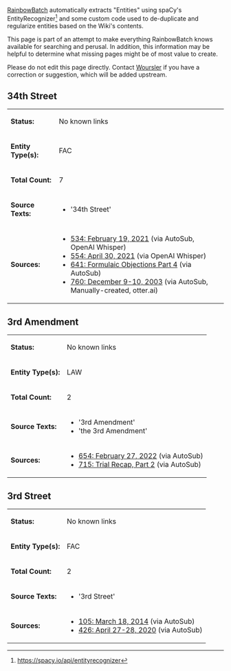 [[User:RainbowBatch | RainbowBatch]] automatically extracts "Entities" using spaCy's EntityRecognizer<ref>https://spacy.io/api/entityrecognizer</ref> and some custom code used to de-duplicate and regularize entities based on the Wiki's contents.

This page is part of an attempt to make everything RainbowBatch knows available for searching and perusal. In addition, this information may be helpful to determine what missing pages might be of most value to create.

Please do not edit this page directly. Contact [[User:Woursler | Woursler]] if you have a correction or suggestion, which will be added upstream.

==34th Street==
{| class="fandom-table"
|'''Status:'''
|No known links
|-
|'''Entity Type(s):'''
|FAC
|-
|'''Total Count:'''
|7
|-
|'''Source Texts:'''
|

*'34th Street'

|-
|'''Sources:'''
|

*[[534: February 19, 2021]] (via AutoSub, OpenAI Whisper)
*[[554: April 30, 2021]] (via OpenAI Whisper)
*[[641: Formulaic Objections Part 4]] (via AutoSub)
*[[760: December 9-10, 2003]] (via AutoSub, Manually-created, otter.ai)

|}

==3rd Amendment==
{| class="fandom-table"
|'''Status:'''
|No known links
|-
|'''Entity Type(s):'''
|LAW
|-
|'''Total Count:'''
|2
|-
|'''Source Texts:'''
|

*'3rd Amendment'
*'the 3rd Amendment'

|-
|'''Sources:'''
|

*[[654: February 27, 2022]] (via AutoSub)
*[[715: Trial Recap, Part 2]] (via AutoSub)

|}

==3rd Street==
{| class="fandom-table"
|'''Status:'''
|No known links
|-
|'''Entity Type(s):'''
|FAC
|-
|'''Total Count:'''
|2
|-
|'''Source Texts:'''
|

*'3rd Street'

|-
|'''Sources:'''
|

*[[105: March 18, 2014]] (via AutoSub)
*[[426: April 27-28, 2020]] (via AutoSub)

|}
